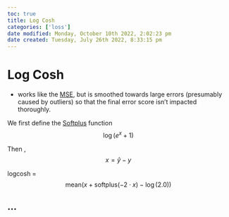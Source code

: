 ```yaml
---
toc: true
title: Log Cosh
categories: ['loss']
date modified: Monday, October 10th 2022, 2:02:23 pm
date created: Tuesday, July 26th 2022, 8:33:15 pm
---
```


# Log Cosh
- works like the [MSE](MSE.qmd), but is smoothed towards large errors (presumably caused by outliers) so that the final error score isn’t impacted thoroughly.

We first define the [Softplus](Softplus.qmd) function $$\log\left( e^{x} + 1 \right)$$

Then , $$x = ŷ - y$$

logcosh = $$\mathrm{mean}\left( x + \mathrm{softplus}\left( -2 \cdot x \right) - \log\left( 2.0 \right) \right)$$

## …



